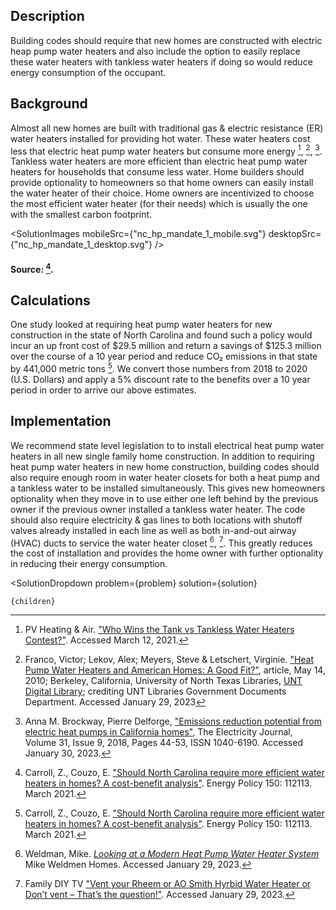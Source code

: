 


## Description
Building codes should require that new homes are constructed with electric heap pump water heaters and also include the option to easily replace these water heaters with tankless water heaters if doing so would reduce energy consumption of the occupant.

## Background
Almost all new homes are built with traditional gas & electric resistance (ER) water heaters installed for providing hot water.  These water heaters cost less that electric heat pump water heaters but consume more energy [^"2"], [^"5"], [^"6"]. Tankless water heaters are more efficient than electric heat pump water heaters for households that consume less water.  Home builders should provide optionality to homeowners so that home owners can easily install the water heater of their choice. Home owners are incentivized to choose the most efficient water heater (for their needs) which is usually the one with the smallest carbon footprint.

<SolutionImages 
  mobileSrc={"nc_hp_mandate_1_mobile.svg"}
  desktopSrc={"nc_hp_mandate_1_desktop.svg"}
/>

#### Source: [^"1"].

## Calculations
One study looked at requiring heat pump water heaters for new construction in the state of North Carolina and found such a policy would incur an up front cost of $29.5 million and return a savings of $125.3 million over the course of a 10 year period and reduce CO₂ emissions in that state by 441,000 metric tons [^"1"]. We convert those numbers from 2018 to 2020 (U.S. Dollars) and apply a 5% discount rate to the benefits over a 10 year period in order to arrive our above estimates.

## Implementation
We recommend state level legislation to to install electrical heat pump water heaters in all new single family home construction. In addition to requiring heat pump water heaters in new home construction, building codes should also require enough room in water heater closets for both a heat pump and a tankless water to be installed simultaneously.  This gives new homeowners optionality when they move in to use either one left behind by the previous owner if the previous owner installed a tankless water heater. The code should also require electricity & gas lines to both locations with shutoff valves already installed in each line as well as both in-and-out airway (HVAC) ducts to service the water heater closet [^"3"], [^"4"].  This greatly reduces the cost of installation and provides the home owner with further optionality in reducing their energy consumption.

[^"1"]: Carroll, Z., Couzo, E. ["Should North Carolina require more efficient water heaters in homes? A cost-benefit analysis"](https://www.sciencedirect.com/science/article/abs/pii/S0301421520308247). Energy Policy 150: 112113. March 2021.

[^"2"]: PV Heating & Air. ["Who Wins the Tank vs Tankless Water Heaters Contest?"](https://www.pvhvac.com/blog/tank-vs-tankless-water-heaters). Accessed March 12, 2021.

[^"3"]: Weldman, Mike. [*Looking at a Modern Heat Pump Water Heater System*](https://youtu.be/saz8ci4WUsc) Mike Weldmen Homes. Accessed January 29, 2023.

[^"4"]: Family DIY TV ["Vent your Rheem or AO Smith Hyrbid Water Heater or Don’t vent – That’s the question!"](https://www.youtube.com/watch?v=SHJLvfgpJWg). Accessed January 29, 2023.

[^"5"]: Franco, Victor; Lekov, Alex; Meyers, Steve & Letschert, Virginie. ["Heat Pump Water Heaters and American Homes: A Good Fit?"](https://digital.library.unt.edu/ark:/67531/metadc830471/), article, May 14, 2010; Berkeley, California, University of North Texas Libraries, [UNT Digital Library](https://digital.library.unt.edu); crediting UNT Libraries Government Documents Department. Accessed January 29, 2023

[^"6"]: Anna M. Brockway, Pierre Delforge, ["Emissions reduction potential from electric heat pumps in California homes"](https://www.sciencedirect.com/science/article/pii/S1040619018302331), The Electricity Journal, Volume 31, Issue 9, 2018, Pages 44-53, ISSN 1040-6190. Accessed January 30, 2023.

  <SolutionDropdown 
    problem={problem} 
    solution={solution}
  >
    {children}
  </SolutionDropdown>
